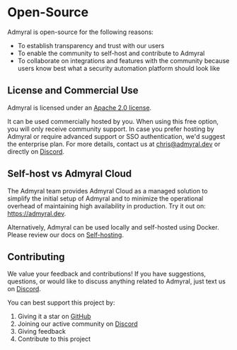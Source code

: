 # Open-Source

Admyral is open-source for the following reasons:

-   To establish transparency and trust with our users
-   To enable the community to self-host and contribute to Admyral
-   To collaborate on integrations and features with the community because users know best what a security automation platform should look like

## License and Commercial Use

Admyral is licensed under an [Apache 2.0 license](https://github.com/Admyral-Security/admyral/blob/main/LICENSE).

It can be used commercially hosted by you. When using this free option, you will only receive community support. In case you prefer hosting by Admyral or require advanced support or SSO authentication, we'd suggest the enterprise plan. For more details, contact us at chris@admyral.dev or directly on [Discord](https://discord.gg/GqbJZT9Hbf).

## Self-host vs Admyral Cloud

The Admyral team provides Admyral Cloud as a managed solution to simplify the initial setup of Admyral and to minimize the operational overhead of maintaining high availability in production. Try it out on: https://admyral.dev.

Alternatively, Admyral can be used locally and self-hosted using Docker. Please review our docs on [Self-hosting](https://docs.admyral.dev/docker).

## Contributing

We value your feedback and contributions! If you have suggestions, questions, or would like to discuss anything related to Admyral, just text us on [Discord](https://discord.gg/GqbJZT9Hbf).

You can best support this project by:

1. Giving it a star on [GitHub](https://github.com/Admyral-Security/admyral)
2. Joining our active community on [Discord](https://discord.gg/GqbJZT9Hbf)
3. Giving feedback
4. Contribute to this project
